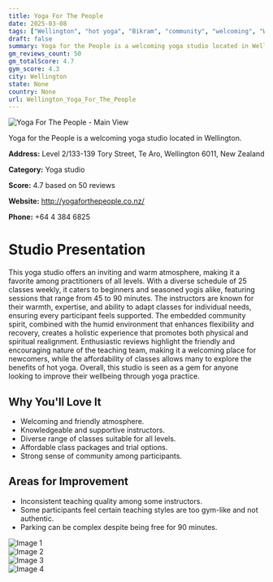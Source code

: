 ```yaml
---
title: Yoga For The People
date: 2025-03-08
tags: ["Wellington", "hot yoga", "Bikram", "community", "welcoming", "Wellington"]  
draft: false
summary: Yoga for the People is a welcoming yoga studio located in Wellington.
gm_reviews_count: 50
gm_totalScore: 4.7
gym_score: 4.3
city: Wellington
state: None
country: None
url: Wellington_Yoga_For_The_People
---
```


<div className="aspect-[16/9] relative my-8">
  <img 
    src="https://lh5.googleusercontent.com/p/AF1QipNtucJRtTK_ImiZObcLZOvLifGc6kQMWjnpNMXy=w1920-h1080-k-no"
    alt="Yoga For The People - Main View"
    className="object-cover absolute inset-0 w-full h-full rounded-lg"
  />
</div>

Yoga for the People is a welcoming yoga studio located in Wellington.

**Address:** Level 2/133-139 Tory Street, Te Aro, Wellington 6011, New Zealand

**Category:** Yoga studio

**Score:** 4.7 based on 50 reviews

**Website:** http://yogaforthepeople.co.nz/

**Phone:** +64 4 384 6825

# Studio Presentation

This yoga studio offers an inviting and warm atmosphere, making it a favorite among practitioners of all levels. With a diverse schedule of 25 classes weekly, it caters to beginners and seasoned yogis alike, featuring sessions that range from 45 to 90 minutes. The instructors are known for their warmth, expertise, and ability to adapt classes for individual needs, ensuring every participant feels supported. The embedded community spirit, combined with the humid environment that enhances flexibility and recovery, creates a holistic experience that promotes both physical and spiritual realignment. Enthusiastic reviews highlight the friendly and encouraging nature of the teaching team, making it a welcoming place for newcomers, while the affordability of classes allows many to explore the benefits of hot yoga. Overall, this studio is seen as a gem for anyone looking to improve their wellbeing through yoga practice.

## Why You'll Love It

- Welcoming and friendly atmosphere.
- Knowledgeable and supportive instructors.
- Diverse range of classes suitable for all levels.
- Affordable class packages and trial options.
- Strong sense of community among participants.

## Areas for Improvement

- Inconsistent teaching quality among some instructors.
- Some participants feel certain teaching styles are too gym-like and not authentic.
- Parking can be complex despite being free for 90 minutes.

<div className="grid grid-cols-1 xl:grid-cols-2 gap-4 my-8">
<div className="aspect-[4/3] relative"><img src="https://lh3.googleusercontent.com/p/AF1QipMfM_hnsZ_9AFHmIRpg8KgnR6oWOsY6KF2ndD1l=w1920-h1080-k-no" alt="Image 1" className="object-cover absolute inset-0 w-full h-full rounded-lg" /></div>
<div className="aspect-[4/3] relative"><img src="https://lh5.googleusercontent.com/p/AF1QipPYqCIAXG2tE2IYzV_zEC6pMWHVmtb4Ttxv0VH0=w1920-h1080-k-no" alt="Image 2" className="object-cover absolute inset-0 w-full h-full rounded-lg" /></div>
<div className="aspect-[4/3] relative"><img src="https://lh5.googleusercontent.com/p/AF1QipMdRtKpJdHXa8hKFCb7E1dJKAsvnm3Vqr-vcTGv=w1920-h1080-k-no" alt="Image 3" className="object-cover absolute inset-0 w-full h-full rounded-lg" /></div>
<div className="aspect-[4/3] relative"><img src="https://lh5.googleusercontent.com/p/AF1QipMA1ItTkxQRbW3Wt4HaLrZo9fELRrY_g6K7Aqpg=w1920-h1080-k-no" alt="Image 4" className="object-cover absolute inset-0 w-full h-full rounded-lg" /></div>
</div>